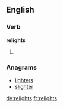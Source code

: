 ==English==

===Verb===
'''relights'''

# {{en-third-person singular of|relight}}

===Anagrams===
* [[lighters#English|lighters]]
* [[slighter#English|slighter]]

[[de:relights]]
[[fr:relights]]